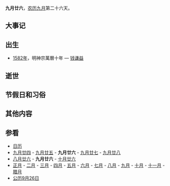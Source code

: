 {{Lunar09Calendar}}
'''九月廿六'''，[[农历|农历]][[九月_(农历)|九月]]第二十六天。

==大事记==

==出生==
*[[1582年|1582年]]，明神宗萬曆十年 — [[钱谦益|钱谦益]]

==逝世==

==节假日和习俗==

==其他内容==

==参看==
*[[历史上的今天|日历]]
*[[九月廿四|九月廿四]] - [[九月廿五|九月廿五]] - '''九月廿六''' - [[九月廿七|九月廿七]] - [[九月廿八|九月廿八]]
*[[八月廿六|八月廿六]] - '''九月廿六''' - [[十月廿六|十月廿六]]
*[[正月|正月]] - [[二月_(农历)|二月]] - [[三月_(农历)|三月]] - [[四月_(农历)|四月]] - [[五月_(农历)|五月]] - [[六月_(农历)|六月]] - [[七月_(农历)|七月]] - [[八月_(农历)|八月]] - [[九月_(农历)|九月]] - [[十月_(农历)|十月]] - [[十一月_(农历)|十一月]] - [[腊月|腊月]]
*[[公历|公历]][[9月26日|9月26日]]